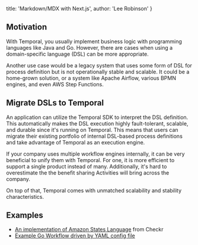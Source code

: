  title: 'Markdown/MDX with Next.js',
  author: 'Lee Robinson'
}

## Motivation

With Temporal, you usually implement business logic with programming languages like Java and Go. However, there are cases when using a domain-specific language (DSL) can be more appropriate.

Another use case would be a legacy system that uses some form of DSL for process definition but is not operationally stable and scalable. It could be a home-grown solution, or a system like Apache Airflow, various BPMN engines, and even AWS Step Functions.

## Migrate DSLs to Temporal

An application can utilize the Temporal SDK to interpret the DSL definition. This automatically makes the DSL execution highly fault-tolerant, scalable, and durable since it's running on Temporal. This means that users can migrate their existing portfolio of internal DSL-based process definitions and take advantage of Temporal as an execution engine.

If your company uses multiple workflow engines internally, it can be very beneficial to unify them with Temporal. For one, it is more efficient to support a single product instead of many. Additionally, it's hard to overestimate the the benefit sharing Activities will bring across the company.

On top of that, Temporal comes with unmatched scalability and stability characteristics.

## Examples

- [An implementation of Amazon States Language](https://github.com/checkr/states-language-cadence) from Checkr
- [Example Go Workflow driven by YAML config file](https://github.com/temporalio/samples-go/blob/master/dsl)
